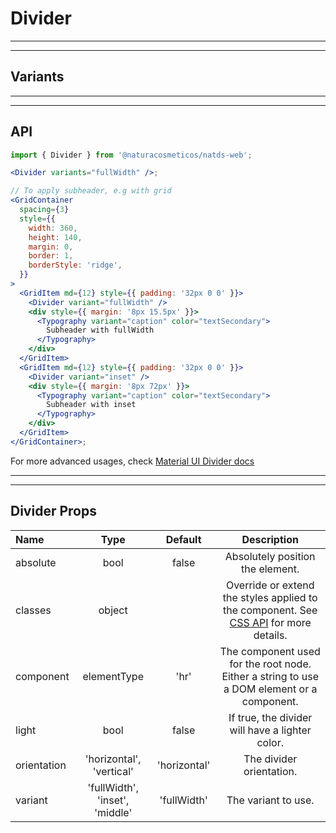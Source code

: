 
# Divider

---

---

## Variants

<Provider theme={themes.natura.light}>
  <ComponentWithLabel componentList={variants} />
</Provider>

---

---

## API

```jsx highlight-line="2"
import { Divider } from '@naturacosmeticos/natds-web';

<Divider variants="fullWidth" />;

// To apply subheader, e.g with grid
<GridContainer
  spacing={3}
  style={{
    width: 360,
    height: 140,
    margin: 0,
    border: 1,
    borderStyle: 'ridge',
  }}
>
  <GridItem md={12} style={{ padding: '32px 0 0' }}>
    <Divider variant="fullWidth" />
    <div style={{ margin: '8px 15.5px' }}>
      <Typography variant="caption" color="textSecondary">
        Subheader with fullWidth
      </Typography>
    </div>
  </GridItem>
  <GridItem md={12} style={{ padding: '32px 0 0' }}>
    <Divider variant="inset" />
    <div style={{ margin: '8px 72px' }}>
      <Typography variant="caption" color="textSecondary">
        Subheader with inset
      </Typography>
    </div>
  </GridItem>
</GridContainer>;
```

For more advanced usages, check [Material UI Divider docs](https://material-ui.com/components/dividers/)

---

---

## Divider Props

| Name        |              Type              |   Default    |                                                             Description                                                             |
| :---------- | :----------------------------: | :----------: | :---------------------------------------------------------------------------------------------------------------------------------: |
| absolute    |              bool              |    false     |                                                  Absolutely position the element.                                                   |
| classes     |             object             |              | Override or extend the styles applied to the component. See [CSS API](https://material-ui.com/pt/api/switch/#css) for more details. |
| component   |          elementType           |     'hr'     |                     The component used for the root node. Either a string to use a DOM element or a component.                      |
| light       |              bool              |    false     |                                           If true, the divider will have a lighter color.                                           |
| orientation |    'horizontal', 'vertical'    | 'horizontal' |                                                      The divider orientation.                                                       |
| variant     | 'fullWidth', 'inset', 'middle' | 'fullWidth'  |                                                         The variant to use.                                                         |
